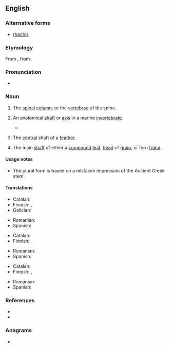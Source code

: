 ==English==
{{wikipedia}}

===Alternative forms===
* [[rhachis]]

===Etymology===
From {{etyl|NL.|en}} {{m|la|rachis}}, from {{etyl|grc|en}} {{m|grc|ῥάχις||spine, ridge}}.

===Pronunciation===
* {{a|UK|US}} {{IPA|/ˈɹeɪkɪs/|lang=en}}

===Noun===
{{en-noun|rachises|rachides}}

# {{lb|en|obsolete|zoology|anatomy}} The [[spinal column]], or the [[vertebrae]] of the spine. {{defdate|17th-19th c.}}
# {{lb|en|zoology}} An anatomical [[shaft]] or [[axis]] in a marine [[invertebrate]]. {{defdate|from 18th c.}}
#* {{quote-book|lang=en|author=Danna Staaf|title=Squid Empire|publisher=ForeEdge|year=2017|isbn=9781611689235|page=115|passage=In some squid species, the pen '''rachis''' flares out into wings on either side, and the tip of the '''rachis''' grows into a thick cone.}}
# {{lb|en|ornithology}} The [[central]] shaft of a [[feather]]. {{defdate|from 19th c.}}
# {{lb|en|botany}} The main [[shaft]] of either a [[compound]] [[leaf]], [[head]] of [[grain]], or fern [[frond]]. {{defdate|from 19th c.}}

====Usage notes====
* The plural form {{m|en|rachides}} is based on a mistaken impression of the Ancient Greek stem.

====Translations====
{{trans-top|main shaft of a compound leaf or head of grain}}
* Catalan: {{t+|ca|raquis|m}}
* Finnish: {{t+|fi|ruoti}}, {{t|fi|keskiranka}}
* Galician: {{t+|gl|raque|m}}
{{trans-mid}}
* Romanian: {{t+|ro|rahis|n}}
* Spanish: {{t+|es|raquis|m}}
{{trans-bottom}}

{{trans-top|spine}}
* Catalan: {{t+|ca|raquis|m}}
* Finnish: {{t+|fi|ruoto}}
{{trans-mid}}
* Romanian: {{t+|ro|rahis|n}}
* Spanish: {{t+|es|raquis|m}}
{{trans-bottom}}

{{trans-top|central shaft of a feather}}
* Catalan: {{t+|ca|raquis|m}}
* Finnish: {{t+|fi|ruoti}}, {{t+|fi|ruoto}}
{{trans-mid}}
* Romanian: {{t+|ro|rahis|n}}
* Spanish: {{t+|es|raquis|m}}
{{trans-bottom}}

===References===
* {{R:OneLook}}
* {{R:Century 1911}}

{{C|en|Animal body parts}}

===Anagrams===
* {{anagrams|en|a=achirs|Charis|Sirach|chairs}}